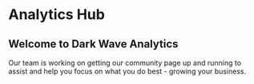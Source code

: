# Analytics Hub

## Welcome to Dark Wave Analytics

Our team is working on getting our community page up and running to assist and help you focus on what you do best - growing your business.

